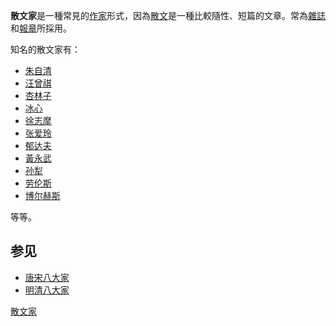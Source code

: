 {{Literature}}
'''散文家'''是一種常見的[[作家|作家]]形式，因為[[散文|散文]]是一種比較隨性、短篇的文章。常為[[雜誌|雜誌]]和[[報章|報章]]所採用。

知名的散文家有：
*[[朱自清|朱自清]]  
*[[汪曾祺|汪曾祺]]
*[[杏林子|杏林子]]
*[[冰心|冰心]]   
*[[徐志摩|徐志摩]]   
*[[张爱玲|张爱玲]]   
*[[郁达夫|郁达夫]]
*[[黃永武|黃永武]]
*[[孙犁|孙犁]]   
*[[劳伦斯|劳伦斯]]   
*[[博尔赫斯|博尔赫斯]]
等等。

==参见==
*[[唐宋八大家|唐宋八大家]]
*[[明清八大家|明清八大家]]

[[Category:散文家|]]